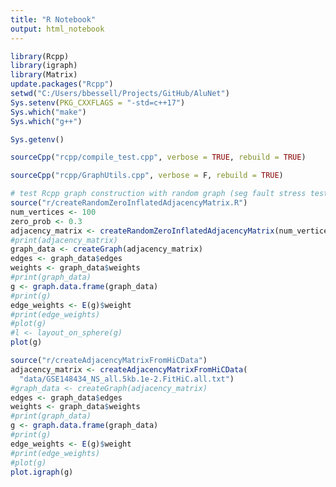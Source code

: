 ```yaml
---
title: "R Notebook"
output: html_notebook
---
```

 

```r
library(Rcpp)
library(igraph)
library(Matrix)
update.packages("Rcpp")
setwd("C:/Users/bbessell/Projects/GitHub/AluNet")
Sys.setenv(PKG_CXXFLAGS = "-std=c++17")
Sys.which("make")
Sys.which("g++")
```
```r
Sys.getenv()
```

```r
sourceCpp("rcpp/compile_test.cpp", verbose = TRUE, rebuild = TRUE)
```

```r
sourceCpp("rcpp/GraphUtils.cpp", verbose = F, rebuild = TRUE)
```

```r
# test Rcpp graph construction with random graph (seg fault stress test)
source("r/createRandomZeroInflatedAdjacencyMatrix.R")
num_vertices <- 100
zero_prob <- 0.3
adjacency_matrix <- createRandomZeroInflatedAdjacencyMatrix(num_vertices, zero_prob)
#print(adjacency_matrix)
graph_data <- createGraph(adjacency_matrix)
edges <- graph_data$edges
weights <- graph_data$weights
#print(graph_data)
g <- graph.data.frame(graph_data)
#print(g)
edge_weights <- E(g)$weight
#print(edge_weights)
#plot(g)
#l <- layout_on_sphere(g)
plot(g)
```



```r
source("r/createAdjacencyMatrixFromHiCData")
adjacency_matrix <- createAdjacencyMatrixFromHiCData(
  "data/GSE148434_NS_all.5kb.1e-2.FitHiC.all.txt")
#graph_data <- createGraph(adjacency_matrix)
edges <- graph_data$edges
weights <- graph_data$weights
#print(graph_data)
g <- graph.data.frame(graph_data)
#print(g)
edge_weights <- E(g)$weight
#print(edge_weights)
#plot(g)
plot.igraph(g)
```
